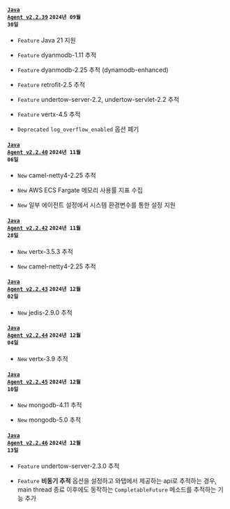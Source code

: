 #### <code class='changelog-service'><a href="https://docs.whatap.io/release-notes/java/java-2_2_39">Java Agent v2.2.39</a></code> <code class='changelog-date'>2024년 09월 30일</code>

- <code class="Feature" type="1">Feature</code> Java 21 지원

- <code class="Feature" type="1">Feature</code> dyanmodb-1.11 추적

- <code class="Feature" type="1">Feature</code> dyanmodb-2.25 추적 (dynamodb-enhanced)

- <code class="Feature" type="1">Feature</code> retrofit-2.5 추적

- <code class="Feature" type="1">Feature</code> undertow-server-2.2, undertow-servlet-2.2 추적

- <code class="Feature" type="1">Feature</code> vertx-4.5 추적

- <code class="Deprecated" type="1">Deprecated</code> <code>log_overflow_enabled</code> 옵션 폐기

#### <code class='changelog-service'><a href="https://docs.whatap.io/release-notes/java/java-2_2_40">Java Agent v2.2.40</a></code> <code class='changelog-date'>2024년 11월 06일</code>

- <code class="New" type="1">New</code> camel-netty4-2.25 추적

- <code class="New" type="1">New</code> AWS ECS Fargate 메모리 사용률 지표 수집

- <code class="New" type="1">New</code> 일부 에이전트 설정에서 시스템 환경변수를 통한 설정 지원

#### <code class='changelog-service'><a href="https://docs.whatap.io/release-notes/java/java-2_2_42">Java Agent v2.2.42</a></code> <code class='changelog-date'>2024년 11월 28일</code>

- <code class="New" type="1">New</code> vertx-3.5.3 추적

- <code class="New" type="1">New</code> camel-netty4-2.25 추적

#### <code class='changelog-service'><a href="https://docs.whatap.io/release-notes/java/java-2_2_43">Java Agent v2.2.43</a></code> <code class='changelog-date'>2024년 12월 02일</code>

- <code class="New" type="1">New</code> jedis-2.9.0 추적

#### <code class='changelog-service'><a href="https://docs.whatap.io/release-notes/java/java-2_2_44">Java Agent v2.2.44</a></code> <code class='changelog-date'>2024년 12월 04일</code>

- <code class="New" type="1">New</code> vertx-3.9 추적

#### <code class='changelog-service'><a href="https://docs.whatap.io/release-notes/java/java-2_2_45">Java Agent v2.2.45</a></code> <code class='changelog-date'>2024년 12월 10일</code>

- <code class="New" type="1">New</code> mongodb-4.11 추적

- <code class="New" type="1">New</code> mongodb-5.0 추적

#### <code class='changelog-service'><a href="https://docs.whatap.io/release-notes/java/java-2_2_46">Java Agent v2.2.46</a></code> <code class='changelog-date'>2024년 12월 13일</code>

- <code class="Feature" type="1">Feature</code> undertow-server-2.3.0 추적

- <code class="Feature" type="1">Feature</code> <strong>비동기 추적</strong> 옵션을 설정하고 와탭에서 제공하는 api로 추적하는 경우, main thread 종료 이후에도 동작하는 <code>CompletableFuture</code> 메소드를 추적하는 기능 추가

